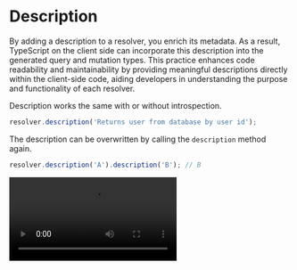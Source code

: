 
# Description

By adding a description to a resolver, you enrich its metadata. As a result, TypeScript on the client side can incorporate this description into the generated query and mutation types. This practice enhances code readability and maintainability by providing meaningful descriptions directly within the client-side code, aiding developers in understanding the purpose and functionality of each resolver.

Description works the same with or without introspection.

```ts
resolver.description('Returns user from database by user id');
```

The description can be overwritten by calling the `description` method again.

```ts
resolver.description('A').description('B'); // B
```

<Video src="/assets/description.mp4" />
